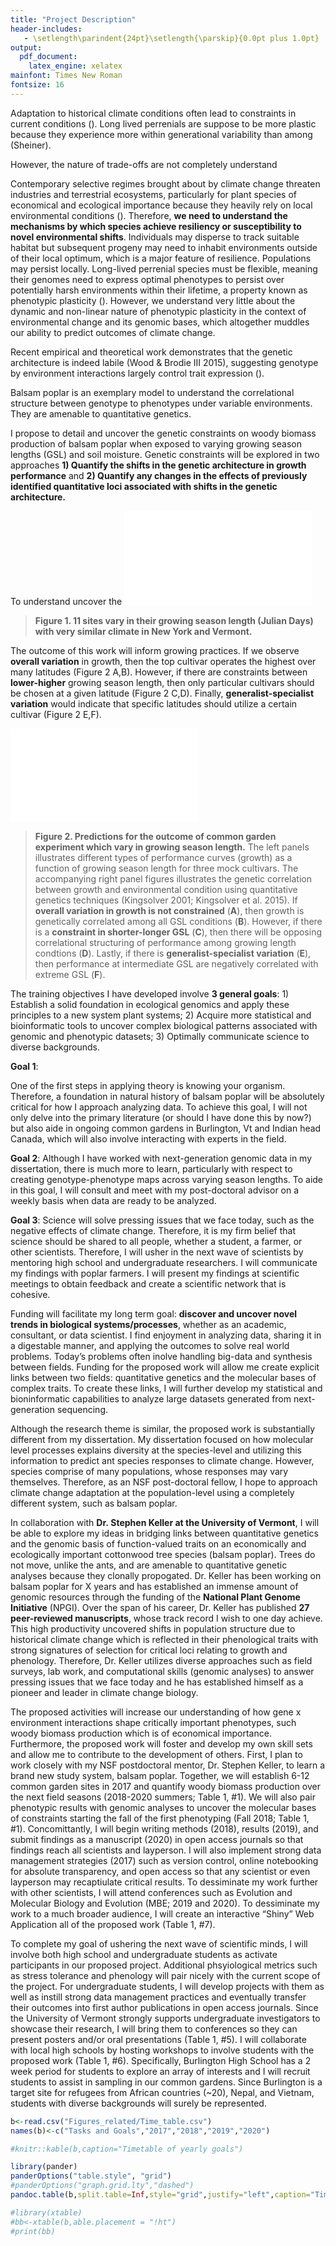 ```yaml
---
title: "Project Description"
header-includes:
   - \setlength\parindent{24pt}\setlength{\parskip}{0.0pt plus 1.0pt}
output: 
  pdf_document:
    latex_engine: xelatex
mainfont: Times New Roman
fontsize: 16
---
```

\large
\makeatletter
\newcommand\iraggedright{%
  \let\\\@centercr\@rightskip\@flushglue \rightskip\@rightskip
  \leftskip\z@skip}
\makeatother
\iraggedright

\begin{raggedleft}
\textbf{Introduction/Motivation} 
\end{raggedleft}   
Adaptation to historical climate conditions often lead to constraints in current conditions (). Long lived perrenials are suppose to be more plastic because they experience more within generational variability than among (Sheiner). 

However, the nature of trade-offs are not completely understand 

Contemporary selective regimes brought about by climate change threaten industries and terrestrial ecosystems, particularly for plant species of economical and ecological importance because they heavily rely on local environmental conditions (). Therefore, **we need to understand the mechanisms by which species achieve resiliency or susceptibility to novel environmental shifts**. Individuals may disperse to track suitable habitat but subsequent progeny may need to inhabit environments outside of their local optimum, which is a major feature of resilience. Populations may persist locally. Long-lived perrenial species must be flexible, meaning their genomes need to express optimal phenotypes to persist over potentially harsh environments within their lifetime, a property known as phenotypic plasticity (). However, we understand very little about the dynamic and non-linear nature of phenotypic plasticity in the context of environmental change and its genomic bases, which altogether muddles our ability to predict outcomes of climate change. 

Recent empirical and theoretical work demonstrates that the genetic architecture is indeed labile (Wood & Brodie III 2015), suggesting genotype by environment interactions largely control trait expression (). 

Balsam poplar is an exemplary model to understand the correlational structure between genotype to phenotypes under variable environments. They are amenable to quantitative genetics. \newline

\begin{raggedleft}
\textbf{Research Objectives}
\end{raggedleft} 

\begin{raggedleft}
\textit{Objectives}
\end{raggedleft}   
I propose to detail and uncover the genetic constraints on woody biomass production of balsam poplar when exposed to varying growing season lengths (GSL) and soil moisture.  Genetic constraints will be explored in two approaches **1) Quantify the shifts in the genetic architecture in growth performance** and **2) Quantify any changes in the effects of previously identified quantitative loci associated with shifts in the genetic architecture.** 

\begin{raggedleft}
\textit{Experimental Approach}
\end{raggedleft}  
To understand uncover the 
![](Figures_related/20160819_sampling_map_common_gardens.pdf)     

>**Figure 1. 11 sites vary in their growing season length (Julian Days) with very similar climate in New York and Vermont.**   \newline

\begin{raggedleft}
\textit{Anticipated Major Outcomes}
\end{raggedleft}  
The outcome of this work will inform growing practices. If we observe **overall variation** in growth, then the top cultivar operates the highest over many latitudes (Figure 2 A,B). However, if there are constraints between **lower-higher** growing season length, then only particular cultivars should be chosen at a given latitude (Figure 2 C,D). Finally, **generalist-specialist variation** would indicate that specific latitudes should utilize a certain cultivar (Figure 2 E,F). \newline

![](Figures_related/2016_perf_curves.pdf)    
    
 >**Figure 2. Predictions for the outcome of common garden experiment which vary in growing season length.** The left panels illustrates different types of performance curves (growth) as a function of growing season length for three mock cultivars. The accompanying right panel figures illustrates the genetic correlation between growth and environmental condition using quantitative genetics techniques (Kingsolver 2001; Kingsolver et al. 2015). If **overall variation in growth is not constrained** (**A**), then growth is genetically correlated among all GSL conditions (**B**). However, if there is a **constraint in shorter-longer GSL** (**C**), then there will be opposing correlational structuring of performance among growing length condtions (**D**). Lastly, if there is **generalist-specialist variation** (**E**), then performance at intermediate GSL are negatively correlated with extreme GSL (**F**). \newline 

\begin{raggedleft}
\textit{Significance}
\end{raggedleft}

\begin{raggedleft}
\textbf{Training Objectives} 
\end{raggedleft}
The training objectives I have developed involve **3 general goals**: 1) Establish a solid foundation in ecological genomics and apply these principles to a new system plant systems; 2) Acquire more statistical and bioinformatic tools to uncover complex biological patterns associated with genomic and phenotypic datasets; 3) Optimally communicate science to diverse backgrounds.    

**Goal 1**: 

One of the first steps in applying theory is knowing your organism. Therefore, a foundation in natural history of balsam poplar will be absolutely critical for how I approach analyzing data. To achieve this goal, I will not only delve into the primary literature (or should I have done this by now?) but also aide in ongoing common gardens in Burlington, Vt and Indian head Canada, which will also involve interacting with experts in the field. 

**Goal 2**: Although I have worked with next-generation genomic data in my dissertation, there is much more to learn, particularly with respect to creating genotype-phenotype maps across varying season lengths. To aide in this goal, I will consult and meet with my post-doctoral advisor on a weekly basis when data are ready to be analyzed. 

**Goal 3**: Science will solve pressing issues that we face today, such as the negative effects of climate change. Therefore, it is my firm belief that science should be shared to all people, whether a student, a farmer, or other scientists. Therefore, I will usher in the next wave of scientists by mentoring high school and undergraduate researchers. I will communicate my findings with poplar farmers.  I will present my findings at scientific meetings to obtain feedback and create a scientific network that is cohesive. \newline


\begin{raggedleft}
\textbf{Career Development}  
\end{raggedleft}   
Funding will facilitate my long term goal: **discover and uncover novel trends in biological systems/processes**, whether as an academic, consultant, or data scientist. I find enjoyment in analyzing data, sharing it in  a digestable manner, and applying the outcomes to solve real world problems. Today's problems often inolve handling big-data and synthesis between fields. Funding for the proposed work will allow me create explicit links between two fields: quantitative genetics and the molecular bases of complex traits. To create these links, I will further develop my statistical and bioninformatic capabilities to analyze large datasets generated from next-generation sequencing. 

Although the research theme is similar, the proposed work is substantially different from my dissertation. My dissertation focused on how molecular level processes explains diversity at the species-level and utilizing this information to predict ant species responses to climate change. However, species comprise of many populations, whose responses may vary themselves. Therefore, as an NSF post-doctoral fellow, I hope to approach climate change adaptation at the population-level using a completely different system, such as balsam poplar. \newline

\begin{raggedleft}
\textbf{Choice of Sponsoring Scientists}
\end{raggedleft}
In collaboration with **Dr. Stephen Keller at the University of Vermont**, I will be able to explore my ideas in bridging links between quantitative genetics and the genomic basis of function-valued traits on an economically and ecologically important cottonwood tree species (balsam poplar). Trees do not move, unlike the ants, and are amenable to quantitative genetic analyses because they clonally propogated. Dr. Keller has been working on balsam poplar for X years and has established an immense amount of genomic resources through the funding of the **National Plant Genome Initiative** (NPGI). Over the span of his career, Dr. Keller has published **27 peer-reviewed manuscripts**, whose track record I wish to one day achieve. This high productivity uncovered shifts in population structure due to historical climate change which is reflected in their phenological traits with strong signatures of selection for critical loci relating to growth and phenology. Therefore, Dr. Keller utilizes diverse approaches such as field surveys, lab work, and computational skills (genomic analyses) to answer pressing issues that we face today and he has established himself as a pioneer and leader in climate change biology.\newline

\begin{raggedleft}
\textbf{Broader Impacts and Timetable} 
\end{raggedleft}   
The proposed activities will increase our understanding of how gene x environment interactions shape critically important phenotypes, such woody biomass production which is of economical importance. Furthermore, the proposed work will foster and develop my own skill sets and allow me to contribute to the development of others. First, I plan to work closely with my NSF postdoctoral mentor, Dr. Stephen Keller, to learn a brand new study system, balsam poplar. Together, we will establish 6-12 common garden sites in 2017 and quantify woody biomass production over the next field seasons (2018-2020 summers; Table 1, #1). We will also pair phenotypic results with genomic analyses to uncover the molecular bases of constraints starting the fall of the first phenotyping (Fall 2018; Table 1, #1). Concomittantly, I will begin writing methods (2018), results (2019), and submit findings as a manuscript (2020) in open access journals so that findings reach all scientists and layperson. I will also implement strong data management strategies (2017) such as version control, online notebooking for absolute transparency, and open access so that any scientist or even layperson may recaptiulate critical results. To dessiminate my work further with other scientists, I will attend conferences such as Evolution and Molecular Biology and Evolution (MBE; 2019 and 2020). To dessiminate my work to a much broader audience, I will create an interactive "Shiny" Web Application all of the proposed work (Table 1, #7). 

To complete my goal of ushering the next wave of scientific minds, I will involve both high school and undergraduate students as activate participants in our proposed project. Additional phsyiological metrics such as stress tolerance and phenology will pair nicely with the current scope of the project. For undergraduate students, I will develop projects with them as well as instill strong data management practices and eventually transfer their outcomes into first author publications in open access journals. Since the University of Vermont strongly supports undergraduate investigators to showcase their research, I will bring them to conferences so they can present posters and/or oral presentations (Table 1, #5). I will collaborate with local high schools by hosting workshops to involve students with the proposed work (Table 1, #6). Specifically, Burlington High School has a 2 week period for students to explore an array of interests and I will recruit students to assist in sampling in our common gardens. Since Burlington is a target site for refugees from African countries (~20), Nepal, and Vietnam, students with diverse backgrounds will surely be represented.


```r
b<-read.csv("Figures_related/Time_table.csv")
names(b)<-c("Tasks and Goals","2017","2018","2019","2020")

#knitr::kable(b,caption="Timetable of yearly goals")

library(pander)
panderOptions("table.style", "grid")
#panderOptions("graph.grid.lty","dashed")
pandoc.table(b,split.table=Inf,style="grid",justify="left",caption="Time table of yearly goals",emphasize.strong.cols=1,keep.line.breaks = TRUE)

#library(xtable)
#bb<-xtable(b,able.placement = "!ht")
#print(bb)
```
